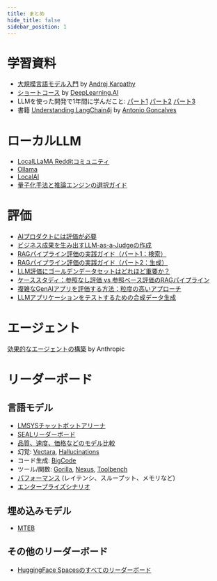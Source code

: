 ```yaml
---
title: まとめ
hide_title: false
sidebar_position: 1
---
```


# 学習資料
- [大規模言語モデル入門](https://www.youtube.com/watch?v=zjkBMFhNj_g) by [Andrej Karpathy](https://www.youtube.com/@AndrejKarpathy)
- [ショートコース](https://www.deeplearning.ai/short-courses/) by [DeepLearning.AI](https://www.deeplearning.ai/)
- LLMを使った開発で1年間に学んだこと: [パート1](https://www.oreilly.com/radar/what-we-learned-from-a-year-of-building-with-llms-part-i/) [パート2](https://www.oreilly.com/radar/what-we-learned-from-a-year-of-building-with-llms-part-ii/) [パート3](https://www.oreilly.com/radar/what-we-learned-from-a-year-of-building-with-llms-part-iii-strategy/)
- 書籍 [Understanding LangChain4j](https://agoncal.teachable.com/p/ebook-understanding-langchain4j) by [Antonio Goncalves](https://www.amazon.com/author/agoncal)

# ローカルLLM
- [LocalLLaMA Redditコミュニティ](https://www.reddit.com/r/LocalLLaMA/)
- [Ollama](https://ollama.com/)
- [LocalAI](https://localai.io/)
- [量子化手法と推論エンジンの選択ガイド](https://www.reddit.com/r/LocalLLaMA/s/wZ3Sjifnqf)

# 評価
- [AIプロダクトには評価が必要](https://hamel.dev/blog/posts/evals/)
- [ビジネス成果を生み出すLLM-as-a-Judgeの作成](https://hamel.dev/blog/posts/llm-judge/)
- [RAGパイプライン評価の実践ガイド（パート1：検索）](https://medium.com/relari/a-practical-guide-to-rag-pipeline-evaluation-part-1-27a472b09893)
- [RAGパイプライン評価の実践ガイド（パート2：生成）](https://medium.com/relari/a-practical-guide-to-rag-evaluation-part-2-generation-c79b1bde0f5d)
- [LLM評価にゴールデンデータセットはどれほど重要か？](https://medium.com/relari/how-important-is-a-golden-dataset-for-llm-pipeline-evaluation-4ef6deb14dc5)
- [ケーススタディ：参照なし評価 vs 参照ベース評価のRAGパイプライン](https://medium.com/relari/case-study-reference-free-vs-reference-based-evaluation-of-rag-pipeline-9a49ef49866c)
- [複雑なGenAIアプリを評価する方法：粒度の高いアプローチ](https://medium.com/relari/how-to-evaluate-complex-genai-apps-a-granular-approach-0ab929d5b3e2)
- [LLMアプリケーションをテストするための合成データ生成](https://medium.com/relari/generate-synthetic-data-to-test-llm-applications-4bffeb51b80e)

# エージェント
[効果的なエージェントの構築](https://www.anthropic.com/research/building-effective-agents) by Anthropic

# リーダーボード

## 言語モデル
- [LMSYSチャットボットアリーナ](https://huggingface.co/spaces/lmsys/chatbot-arena-leaderboard)
- [SEALリーダーボード](https://scale.com/leaderboard)
- [品質、速度、価格などのモデル比較](https://artificialanalysis.ai/)
- 幻覚: [Vectara](https://huggingface.co/spaces/vectara/leaderboard), [Hallucinations](https://huggingface.co/spaces/hallucinations-leaderboard/leaderboard)
- コード生成: [BigCode](https://huggingface.co/spaces/bigcode/bigcode-models-leaderboard)
- ツール/関数: [Gorilla](https://gorilla.cs.berkeley.edu/leaderboard.html), [Nexus](https://huggingface.co/spaces/Nexusflow/Nexus_Function_Calling_Leaderboard), [Toolbench](https://huggingface.co/spaces/qiantong-xu/toolbench-leaderboard)
- [パフォーマンス](https://huggingface.co/spaces/optimum/llm-perf-leaderboard) (レイテンシ、スループット、メモリなど)
- [エンタープライズシナリオ](https://huggingface.co/spaces/PatronusAI/enterprise_scenarios_leaderboard)

## 埋め込みモデル
- [MTEB](https://huggingface.co/spaces/mteb/leaderboard)

## その他のリーダーボード
- [HuggingFace Spacesのすべてのリーダーボード](https://huggingface.co/spaces?sort=likes&search=leaderboard)
